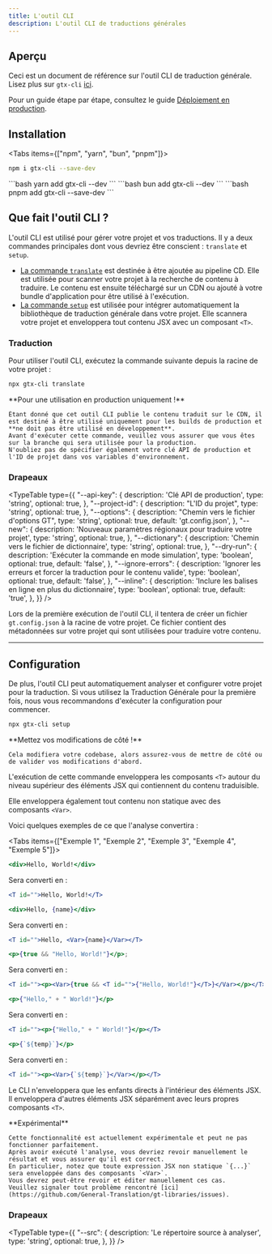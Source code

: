 ```yaml
---
title: L'outil CLI
description: L'outil CLI de traductions générales
---
```


## Aperçu

Ceci est un document de référence sur l'outil CLI de traduction générale.
Lisez plus sur `gtx-cli` [ici](/docs/cli).

Pour un guide étape par étape, consultez le guide [Déploiement en production](/docs/react/tutorials/quickdeploy).

## Installation

<Tabs items={["npm", "yarn", "bun", "pnpm"]}>
  <Tab value="npm">
  ```bash 
  npm i gtx-cli --save-dev
  ``` 
  </Tab>
  <Tab value="yarn">
  ```bash 
  yarn add gtx-cli --dev
  ```
  </Tab>
  <Tab value="bun">
  ```bash 
  bun add gtx-cli --dev
  ```
  </Tab>
  <Tab value="pnpm">
  ```bash 
  pnpm add gtx-cli --save-dev
  ```
  </Tab>
</Tabs>

## Que fait l'outil CLI ?

L'outil CLI est utilisé pour gérer votre projet et vos traductions.
Il y a deux commandes principales dont vous devriez être conscient : `translate` et `setup`.

 * [La commande `translate`](/docs/cli/translate) est destinée à être ajoutée au pipeline CD.
   Elle est utilisée pour scanner votre projet à la recherche de contenu à traduire.
   Le contenu est ensuite téléchargé sur un CDN ou ajouté à votre bundle d'application pour être utilisé à l'exécution.
 * [La commande `setup`](/docs/cli/setup) est utilisée pour intégrer automatiquement la bibliothèque de traduction générale dans votre projet.
   Elle scannera votre projet et enveloppera tout contenu JSX avec un composant `<T>`.

### Traduction

Pour utiliser l'outil CLI, exécutez la commande suivante depuis la racine de votre projet :

```bash title="shell" copy
npx gtx-cli translate
```

<Callout type="warn">
    **Pour une utilisation en production uniquement !**

    Étant donné que cet outil CLI publie le contenu traduit sur le CDN, il est destiné à être utilisé uniquement pour les builds de production et **ne doit pas être utilisé en développement**.
    Avant d'exécuter cette commande, veuillez vous assurer que vous êtes sur la branche qui sera utilisée pour la production.
    N'oubliez pas de spécifier également votre clé API de production et l'ID de projet dans vos variables d'environnement.
</Callout>

### Drapeaux


<TypeTable
  type={{
    "--api-key": {
        description:
            'Clé API de production',
        type: 'string',
        optional: true,
    },
    "--project-id": {
        description:
            "L'ID du projet",
        type: 'string',
        optional: true,
    },
    "--options": {
        description:
            "Chemin vers le fichier d'options GT",
        type: 'string',
        optional: true,
        default: 'gt.config.json',
    },
    "--new": {
        description:
            'Nouveaux paramètres régionaux pour traduire votre projet',
        type: 'string',
        optional: true,
    },
    "--dictionary": {
        description:
            'Chemin vers le fichier de dictionnaire',
        type: 'string',
        optional: true,
    },
    "--dry-run": {
        description:
            'Exécuter la commande en mode simulation',
        type: 'boolean',
        optional: true,
        default: 'false',
    },
    "--ignore-errors": {
        description:
            'Ignorer les erreurs et forcer la traduction pour le contenu valide',
        type: 'boolean',
        optional: true,
        default: 'false',
    },
    "--inline": {
        description:
            'Inclure les balises <T> en ligne en plus du dictionnaire',
        type: 'boolean',
        optional: true,
        default: 'true',
    },
  }}
/>

Lors de la première exécution de l'outil CLI, il tentera de créer un fichier `gt.config.json` à la racine de votre projet.
Ce fichier contient des métadonnées sur votre projet qui sont utilisées pour traduire votre contenu.

---

## Configuration

De plus, l'outil CLI peut automatiquement analyser et configurer votre projet pour la traduction.
Si vous utilisez la Traduction Générale pour la première fois, nous vous recommandons d'exécuter la configuration pour commencer.

```bash title="shell" copy
npx gtx-cli setup
```

<Callout type="warn">
    **Mettez vos modifications de côté !**

    Cela modifiera votre codebase, alors assurez-vous de mettre de côté ou de valider vos modifications d'abord.
</Callout>

L'exécution de cette commande enveloppera les composants `<T>` autour du niveau supérieur des éléments JSX qui contiennent du contenu traduisible.

Elle enveloppera également tout contenu non statique avec des composants `<Var>`. 

Voici quelques exemples de ce que l'analyse convertira :


<Tabs items={["Exemple 1", "Exemple 2", "Exemple 3", "Exemple 4", "Exemple 5"]}>
  <Tab value="Exemple 1">


  ```jsx
  <div>Hello, World!</div>
  ```

  Sera converti en :

  ```jsx
  <T id="">Hello, World!</T>
  ```

  </Tab>
  <Tab value="Exemple 2">


  ```jsx
  <div>Hello, {name}</div>
  ```

  Sera converti en :

  ```jsx
  <T id="">Hello, <Var>{name}</Var></T>
  ```

  </Tab>
  <Tab value="Exemple 3">


  ```jsx
  <p>{true && "Hello, World!"}</p>;
  ```

  Sera converti en :

  ```jsx
  <T id=""><p><Var>{true && <T id="">{"Hello, World!"}</T>}</Var></p></T>;
  ```

  </Tab>
  <Tab value="Exemple 4">


  ```jsx
  <p>{"Hello," + " World!"}</p>
  ```

  Sera converti en :

  ```jsx
  <T id=""><p>{"Hello," + " World!"}</p></T>
  ```

  </Tab>
  <Tab value="Exemple 5">


  ```jsx
  <p>{`${temp}`}</p>
  ```

  Sera converti en :

  ```jsx
  <T id=""><p><Var>{`${temp}`}</Var></p></T>
  ```

  </Tab>
</Tabs>

Le CLI n'enveloppera que les enfants directs à l'intérieur des éléments JSX. Il enveloppera d'autres éléments JSX séparément avec leurs propres composants `<T>`.


<Callout type="warn">
    **Expérimental**

    Cette fonctionnalité est actuellement expérimentale et peut ne pas fonctionner parfaitement.
    Après avoir exécuté l'analyse, vous devriez revoir manuellement le résultat et vous assurer qu'il est correct.
    En particulier, notez que toute expression JSX non statique `{...}` sera enveloppée dans des composants `<Var>`.
    Vous devrez peut-être revoir et éditer manuellement ces cas.
    Veuillez signaler tout problème rencontré [ici](https://github.com/General-Translation/gt-libraries/issues).
</Callout>

### Drapeaux

<TypeTable
  type={{
    "--src": {
        description:
            'Le répertoire source à analyser',
        type: 'string',
        optional: true,
    },
  }}
/>